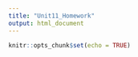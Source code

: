 ```yaml
---
title: "Unit11_Homework"
output: html_document
---
```


```r
knitr::opts_chunk$set(echo = TRUE)
```

